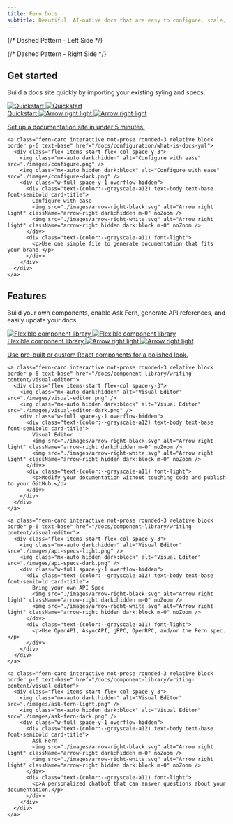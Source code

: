 ```yaml
---
title: Fern Docs
subtitle: Beautiful, AI-native docs that are easy to configure, scale, and edit.
---
```


<div className="docs-homepage">
  {/* Dashed Pattern - Left Side */}
  <div className="dashed-pattern-left"></div>

  {/* Dashed Pattern - Right Side */}
  <div className="dashed-pattern-right"></div>

  <h2>Get started</h2>
  <p>Build a docs site quickly by importing your existing syling and specs.</p>

  <CardGroup cols={2}>
    <a class="fern-card interactive not-prose relative block p-6 text-base" href="/docs/getting-started/quickstart">
      <div class="flex items-start flex-col space-y-3">
        <img class="mx-auto dark:hidden" alt="Quickstart" src="./images/quickstart.png" />
        <img class="mx-auto hidden dark:block" alt="Quickstart" src="./images/quickstart-dark.png" />
        <div class="w-full space-y-1 overflow-hidden">
          <div class="text-(color:--grayscale-a12) text-body text-base font-semibold card-title">
            Quickstart
            <img src="./images/arrow-right-black.svg" alt="Arrow right light" className="arrow-right dark:hidden m-0" noZoom />
            <img src="./images/arrow-right-white.svg" alt="Arrow right light" className="arrow-right hidden dark:block m-0" noZoom />
          </div>
          <div class="text-(color:--grayscale-a11) font-light">
            <p>Set up a documentation site in under 5 minutes.</p>
          </div>
        </div>
      </div>
    </a>
    
    <a class="fern-card interactive not-prose rounded-3 relative block border p-6 text-base" href="/docs/configuration/what-is-docs-yml">
      <div class="flex items-start flex-col space-y-3">
        <img class="mx-auto dark:hidden" alt="Configure with ease" src="./images/configure.png" />
        <img class="mx-auto hidden dark:block" alt="Configure with ease" src="./images/configure-dark.png" />
        <div class="w-full space-y-1 overflow-hidden">
          <div class="text-(color:--grayscale-a12) text-body text-base font-semibold card-title">
            Configure with ease
            <img src="./images/arrow-right-black.svg" alt="Arrow right light" className="arrow-right dark:hidden m-0" noZoom />
            <img src="./images/arrow-right-white.svg" alt="Arrow right light" className="arrow-right hidden dark:block m-0" noZoom />
          </div>
          <div class="text-(color:--grayscale-a11) font-light">
            <p>Use one simple file to generate documentation that fits your brand.</p>
          </div>
        </div>
      </div>
    </a>
  </CardGroup>

  <h2>Features</h2>
  <p>Build your own components, enable Ask Fern, generate API references, and easily update your docs.</p>

  <CardGroup cols={2}>
    <a class="fern-card interactive not-prose rounded-3 relative block border p-6 text-base" href="/docs/writing-content/components/overview">
      <div class="flex items-start flex-col space-y-3">
        <img class="mx-auto dark:hidden" alt="Flexible component library" src="./images/component-library.png" />
        <img class="mx-auto hidden dark:block" alt="Flexible component library" src="./images/component-library-dark.png" />
        <div class="w-full space-y-1 overflow-hidden">
          <div class="text-(color:--grayscale-a12) text-body text-base font-semibold card-title">
            Flexible component library
            <img src="./images/arrow-right-black.svg" alt="Arrow right light" className="arrow-right dark:hidden m-0" noZoom />
            <img src="./images/arrow-right-white.svg" alt="Arrow right light" className="arrow-right hidden dark:block m-0" noZoom />
          </div>
          <div class="text-(color:--grayscale-a11) font-light">
            <p>Use pre-built or custom React components for a polished look.</p>
          </div>
        </div>
      </div>
    </a>
    
    <a class="fern-card interactive not-prose rounded-3 relative block border p-6 text-base" href="/docs/component-library/writing-content/visual-editor">
      <div class="flex items-start flex-col space-y-3">
        <img class="mx-auto dark:hidden" alt="Visual Editor" src="./images/visual-editor.png" />
        <img class="mx-auto hidden dark:block" alt="Visual Editor" src="./images/visual-editor-dark.png" />
        <div class="w-full space-y-1 overflow-hidden">
          <div class="text-(color:--grayscale-a12) text-body text-base font-semibold card-title">
            Visual Editor
            <img src="./images/arrow-right-black.svg" alt="Arrow right light" className="arrow-right dark:hidden m-0" noZoom />
            <img src="./images/arrow-right-white.svg" alt="Arrow right light" className="arrow-right hidden dark:block m-0" noZoom />
          </div>
          <div class="text-(color:--grayscale-a11) font-light">
            <p>Modify your documentation without touching code and publish to your GitHub.</p>
          </div>
        </div>
      </div>
    </a>

    <a class="fern-card interactive not-prose rounded-3 relative block border p-6 text-base" href="/docs/component-library/writing-content/visual-editor">
      <div class="flex items-start flex-col space-y-3">
        <img class="mx-auto dark:hidden" alt="Visual Editor" src="./images/api-specs-light.png" />
        <img class="mx-auto hidden dark:block" alt="Visual Editor" src="./images/api-specs-dark.png" />
        <div class="w-full space-y-1 overflow-hidden">
          <div class="text-(color:--grayscale-a12) text-body text-base font-semibold card-title">
            Bring your own API Spec
            <img src="./images/arrow-right-black.svg" alt="Arrow right light" className="arrow-right dark:hidden m-0" noZoom />
            <img src="./images/arrow-right-white.svg" alt="Arrow right light" className="arrow-right hidden dark:block m-0" noZoom />
          </div>
          <div class="text-(color:--grayscale-a11) font-light">
            <p>Use OpenAPI, AsyncAPI, gRPC, OpenRPC, and/or the Fern spec.</p>
          </div>
        </div>
      </div>
    </a>

    <a class="fern-card interactive not-prose rounded-3 relative block border p-6 text-base" href="/docs/component-library/writing-content/visual-editor">
      <div class="flex items-start flex-col space-y-3">
        <img class="mx-auto dark:hidden" alt="Visual Editor" src="./images/ask-fern-light.png" />
        <img class="mx-auto hidden dark:block" alt="Visual Editor" src="./images/ask-fern-dark.png" />
        <div class="w-full space-y-1 overflow-hidden">
          <div class="text-(color:--grayscale-a12) text-body text-base font-semibold card-title">
            Ask Fern
            <img src="./images/arrow-right-black.svg" alt="Arrow right light" className="arrow-right dark:hidden m-0" noZoom />
            <img src="./images/arrow-right-white.svg" alt="Arrow right light" className="arrow-right hidden dark:block m-0" noZoom />
          </div>
          <div class="text-(color:--grayscale-a11) font-light">
            <p>A personalized chatbot that can answer questions about your documentation.</p>
          </div>
        </div>
      </div>
    </a>
  </CardGroup> 
  </div>
